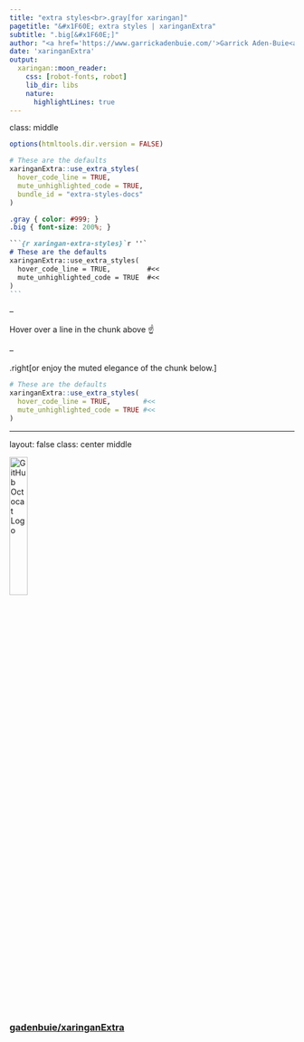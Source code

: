 ```yaml
---
title: "extra styles<br>.gray[for xaringan]"
pagetitle: "&#x1F60E; extra styles | xaringanExtra"
subtitle: ".big[&#x1F60E;]"
author: "<a href='https://www.garrickadenbuie.com/'>Garrick Aden-Buie<a>"
date: 'xaringanExtra'
output:
  xaringan::moon_reader:
    css: [robot-fonts, robot]
    lib_dir: libs
    nature:
      highlightLines: true
---
```


class: middle

```r
options(htmltools.dir.version = FALSE)

# These are the defaults
xaringanExtra::use_extra_styles(
  hover_code_line = TRUE,
  mute_unhighlighted_code = TRUE,
  bundle_id = "extra-styles-docs"
)
```

```css
.gray { color: #999; }
.big { font-size: 200%; }
```

````markdown
```{r xaringan-extra-styles}`r ''`
# These are the defaults
xaringanExtra::use_extra_styles(
  hover_code_line = TRUE,         #<<
  mute_unhighlighted_code = TRUE  #<<
)
```
````

--

Hover over a line in the chunk above &#x261D;&#xFE0F;

--

.right[or enjoy the muted elegance of the chunk below.]

```r
# These are the defaults
xaringanExtra::use_extra_styles(
  hover_code_line = TRUE,        #<<
  mute_unhighlighted_code = TRUE #<<
)
```

---
layout: false
class: center middle

<img src="https://github.githubassets.com/images/modules/logos_page/GitHub-Mark.png" width="25%" alt="GitHub Octocat Logo" />

### [gadenbuie/xaringanExtra](https://github.com/gadenbuie/xaringanExtra)
